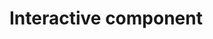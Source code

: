 # Interactive component

<link rel=stylesheet href="style.css" type="text/css" media=screen>

```{=html}
<script src="https://d3js.org/d3.v7.js"></script>
```
```{=html}
<script src='https://cdnjs.cloudflare.com/ajax/libs/underscore.js/1.7.0/underscore-min.js' charset="utf-8"></script>
```
```{=html}
<script src="script.js"></script>
```

